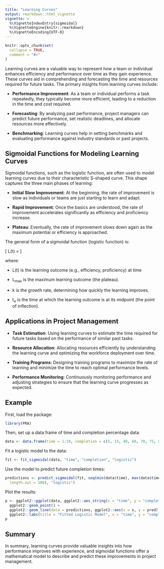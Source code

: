 ```yaml
---
title: "Learning Curves"
output: rmarkdown::html_vignette
vignette: >
  %\VignetteIndexEntry{sigmoidal}
  %\VignetteEngine{knitr::rmarkdown}
  %\VignetteEncoding{UTF-8}
---
```


```r
knitr::opts_chunk$set(
  collapse = TRUE,
  comment = "#>"
)
```

Learning curves are a valuable way to represent how a team or individual enhances efficiency and performance over time as they gain experience. These curves aid in comprehending and forecasting the time and resources required for future tasks. The primary insights from learning curves include:

- **Performance Improvement**: As a team or individual performs a task repeatedly, they typically become more efficient, leading to a reduction in the time and cost required.

- **Forecasting**: By analyzing past performance, project managers can predict future performance, set realistic deadlines, and allocate resources more effectively.

- **Benchmarking**: Learning curves help in setting benchmarks and evaluating performance against industry standards or past projects.

## Sigmoidal Functions for Modeling Learning Curves

Sigmoidal functions, such as the logistic function, are often used to model learning curves due to their characteristic S-shaped curve. This shape captures the three main phases of learning:

- **Initial Slow Improvement**: At the beginning, the rate of improvement is slow as individuals or teams are just starting to learn and adapt.

- **Rapid Improvement**: Once the basics are understood, the rate of improvement accelerates significantly as efficiency and proficiency increase.

- **Plateau**: Eventually, the rate of improvement slows down again as the maximum potential or efficiency is approached.

The general form of a sigmoidal function (logistic function) is:

\[ L(t) = \frac{L_{\max}}{1 + e^{-k(t - t_0)}} \]

where:

- L(t) is the learning outcome (e.g., efficiency, proficiency) at time 

- L<sub>max</sub> is the maximum learning outcome (the plateau).

- k is the growth rate, determining how quickly the learning improves.

- t<sub>o</sub> is the time at which the learning outcome is at its midpoint (the point of inflection).

## Applications in Project Management

- **Task Estimation**: Using learning curves to estimate the time required for future tasks based on the performance of similar past tasks.

- **Resource Allocation**: Allocating resources efficiently by understanding the learning curve and optimizing the workforce deployment over time.

- **Training Programs**: Designing training programs to maximize the rate of learning and minimize the time to reach optimal performance levels.

- **Performance Monitoring**: Continuously monitoring performance and adjusting strategies to ensure that the learning curve progresses as expected.

## Example

First, load the package:
```r
library(PRA)
```

Then, set up a data frame of time and completion percentage data:
```r
data <- data.frame(time = 1:10, completion = c(5, 15, 40, 60, 70, 75, 80, 85, 90, 95))
```

Fit a logistic model to the data:
```r
fit <- fit_sigmoidal(data, "time", "completion", "logistic")
```

Use the model to predict future completion times:
```r
predictions <- predict_sigmoidal(fit, seq(min(data$time), max(data$time),
  length.out = 100), "logistic")
```

Plot the results:
```r
p <- ggplot2::ggplot(data, ggplot2::aes_string(x = "time", y = "completion")) +
  ggplot2::geom_point() +
  ggplot2::geom_line(data = predictions, ggplot2::aes(x = x, y = pred), color = "red") +
  ggplot2::labs(title = "Fitted Logistic Model", x = "time", y = "completion %") + ggplot2::theme_minimal()
p
```

## Summary

In summary, learning curves provide valuable insights into how performance improves with experience, and sigmoidal functions offer a mathematical model to describe and predict these improvements in project management.


